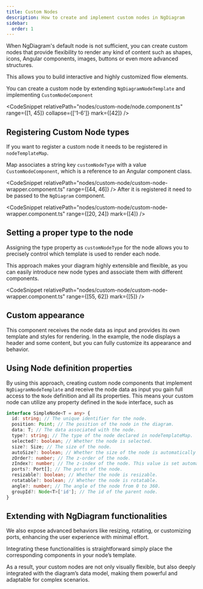 ```yaml
---
title: Custom Nodes
description: How to create and implement custom nodes in NgDiagram
sidebar:
  order: 1
---
```



When NgDiagram's default node is not sufficient, you can create custom nodes that provide flexibility to render any kind of content such as shapes, icons, Angular components, images, buttons or even more advanced structures.

This allows you to build interactive and highly customized flow elements.

You can create a custom node by extending `NgDiagramNodeTemplate` and implementing `CustomNodeComponent`

<CodeSnippet relativePath="nodes/custom-node/node.component.ts" range={[1, 45]} collapse={['1-6']} mark={[42]} />

<CustomNode />

## Registering Custom Node types

If you want to register a custom node it needs to be registered in `nodeTemplateMap`.

Map associates a string key `customNodeType` with a value `CustomNodeComponent`, which is a reference to an Angular component class.

<CodeSnippet relativePath="nodes/custom-node/custom-node-wrapper.component.ts" range={[44, 46]} />
After it is registered it need to be passed to the `NgDiagram` component.

<CodeSnippet relativePath="nodes/custom-node/custom-node-wrapper.component.ts" range={[20, 24]} mark={[4]} />

## Setting a proper type to the node

Assigning the type property as `customNodeType` for the node allows you to precisely control which template is used to render each node.

This approach makes your diagram highly extensible and flexible, as you can easily introduce new node types and associate them with different components.

<CodeSnippet relativePath="nodes/custom-node/custom-node-wrapper.component.ts" range={[55, 62]} mark={[5]} />

## Custom appearance

This component receives the node data as input and provides its own template and styles for rendering.
In the example, the node displays a header and some content, but you can fully customize its appearance and behavior.

## Using Node definition properties

By using this approach, creating custom node components that implement `NgDiagramNodeTemplate` and receive the node data as input you gain full access to the `Node` definition and all its properties.
This means your custom node can utilize any property defined in the `Node` interface, such as

```typescript
interface SimpleNode<T = any> {
  id: string; // The unique identifier for the node.
  position: Point; // The position of the node in the diagram.
  data: T; // The data associated with the node.
  type?: string; // The type of the node declared in nodeTemplateMap.
  selected?: boolean; // Whether the node is selected.
  size?: Size; // The size of the node.
  autoSize?: boolean; // Whether the size of the node is automatically resized based on the content.
  zOrder?: number; // The z-order of the node.
  zIndex?: number; // The z-index of the node. This value is set automatically.
  ports?: Port[]; // The ports of the node.
  resizable?: boolean; // Whether the node is resizable.
  rotatable?: boolean; // Whether the node is rotatable.
  angle?: number; // The angle of the node from 0 to 360.
  groupId?: Node<T>['id']; // The id of the parent node.
}
```

<LinkCard
  icon="list-format"
  title="Node API"
  href="/api/types/node"
  description="See detailed node properties reference"
/>

## Extending with NgDiagram functionalities

We also expose advanced behaviors like resizing, rotating, or customizing ports, enhancing the user experience with minimal effort.

Integrating these functionalities is straightforward simply place the corresponding components in your node’s template.

As a result, your custom nodes are not only visually flexible, but also deeply integrated with the diagram’s data model, making them powerful and adaptable for complex scenarios.

<LinkCard
  icon="list-format"
  title="Resizing"
  href="/internals/nodes/resizing"
  description="Resizing functionality for your Custom Node"
/>

<LinkCard
  icon="list-format"
  title="Rotating"
  href="/internals/nodes/rotation"
  description="Rotation functionality for your Custom Node"
/>

<LinkCard
  icon="list-format"
  title="Custom Ports"
  href="/internals/nodes/ports"
  description="Custom ports in your Custom Node"
/>
